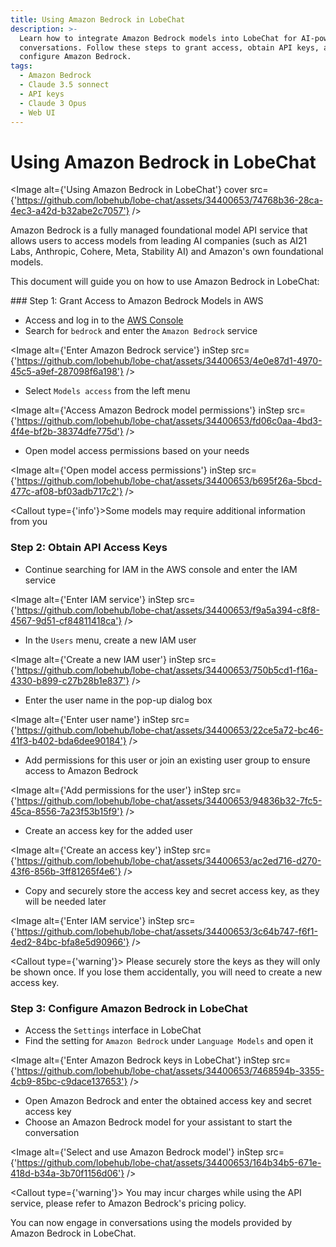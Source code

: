 ```yaml
---
title: Using Amazon Bedrock in LobeChat
description: >-
  Learn how to integrate Amazon Bedrock models into LobeChat for AI-powered
  conversations. Follow these steps to grant access, obtain API keys, and
  configure Amazon Bedrock.
tags:
  - Amazon Bedrock
  - Claude 3.5 sonnect
  - API keys
  - Claude 3 Opus
  - Web UI
---
```


# Using Amazon Bedrock in LobeChat

<Image
  alt={'Using Amazon Bedrock in LobeChat'}
  cover
  src={'https://github.com/lobehub/lobe-chat/assets/34400653/74768b36-28ca-4ec3-a42d-b32abe2c7057'}
/>

Amazon Bedrock is a fully managed foundational model API service that allows users to access models from leading AI companies (such as AI21 Labs, Anthropic, Cohere, Meta, Stability AI) and Amazon's own foundational models.

This document will guide you on how to use Amazon Bedrock in LobeChat:

<Steps>
### Step 1: Grant Access to Amazon Bedrock Models in AWS

- Access and log in to the [AWS Console](https://console.aws.amazon.com/)
- Search for `bedrock` and enter the `Amazon Bedrock` service

<Image
  alt={'Enter Amazon Bedrock service'}
  inStep
  src={'https://github.com/lobehub/lobe-chat/assets/34400653/4e0e87d1-4970-45c5-a9ef-287098f6a198'}
/>

- Select `Models access` from the left menu

<Image
  alt={'Access Amazon Bedrock model permissions'}
  inStep
  src={'https://github.com/lobehub/lobe-chat/assets/34400653/fd06c0aa-4bd3-4f4e-bf2b-38374dfe775d'}
/>

- Open model access permissions based on your needs

<Image
  alt={'Open model access permissions'}
  inStep
  src={'https://github.com/lobehub/lobe-chat/assets/34400653/b695f26a-5bcd-477c-af08-bf03adb717c2'}
/>

<Callout type={'info'}>Some models may require additional information from you</Callout>

### Step 2: Obtain API Access Keys

- Continue searching for IAM in the AWS console and enter the IAM service

<Image
  alt={'Enter IAM service'}
  inStep
  src={'https://github.com/lobehub/lobe-chat/assets/34400653/f9a5a394-c8f8-4567-9d51-cf84811418ca'}
/>

- In the `Users` menu, create a new IAM user

<Image
  alt={'Create a new IAM user'}
  inStep
  src={'https://github.com/lobehub/lobe-chat/assets/34400653/750b5cd1-f16a-4330-b899-c27b28b1e837'}
/>

- Enter the user name in the pop-up dialog box

<Image
  alt={'Enter user name'}
  inStep
  src={'https://github.com/lobehub/lobe-chat/assets/34400653/22ce5a72-bc46-41f3-b402-bda6dee90184'}
/>

- Add permissions for this user or join an existing user group to ensure access to Amazon Bedrock

<Image
  alt={'Add permissions for the user'}
  inStep
  src={'https://github.com/lobehub/lobe-chat/assets/34400653/94836b32-7fc5-45ca-8556-7a23f53b15f9'}
/>

- Create an access key for the added user

<Image
  alt={'Create an access key'}
  inStep
  src={'https://github.com/lobehub/lobe-chat/assets/34400653/ac2ed716-d270-43f6-856b-3ff81265f4e6'}
/>

- Copy and securely store the access key and secret access key, as they will be needed later

<Image
  alt={'Enter IAM service'}
  inStep
  src={'https://github.com/lobehub/lobe-chat/assets/34400653/3c64b747-f6f1-4ed2-84bc-bfa8e5d90966'}
/>

<Callout type={'warning'}>
  Please securely store the keys as they will only be shown once. If you lose them accidentally, you
  will need to create a new access key.
</Callout>

### Step 3: Configure Amazon Bedrock in LobeChat

- Access the `Settings` interface in LobeChat
- Find the setting for `Amazon Bedrock` under `Language Models` and open it

<Image
  alt={'Enter Amazon Bedrock keys in LobeChat'}
  inStep
  src={'https://github.com/lobehub/lobe-chat/assets/34400653/7468594b-3355-4cb9-85bc-c9dace137653'}
/>

- Open Amazon Bedrock and enter the obtained access key and secret access key
- Choose an Amazon Bedrock model for your assistant to start the conversation

<Image
  alt={'Select and use Amazon Bedrock model'}
  inStep
  src={'https://github.com/lobehub/lobe-chat/assets/34400653/164b34b5-671e-418d-b34a-3b70f1156d06'}
/>

<Callout type={'warning'}>
  You may incur charges while using the API service, please refer to Amazon Bedrock's pricing
  policy.
</Callout>

</Steps>

You can now engage in conversations using the models provided by Amazon Bedrock in LobeChat.
